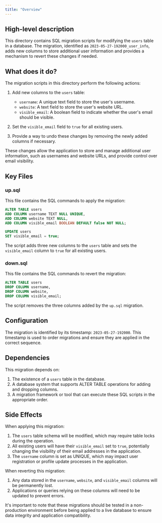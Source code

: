 ```yaml
---
title: "Overview"
---
```


## High-level description
This directory contains SQL migration scripts for modifying the `users` table in a database. The migration, identified as `2023-05-27-192000_user_info`, adds new columns to store additional user information and provides a mechanism to revert these changes if needed.

## What does it do?
The migration scripts in this directory perform the following actions:

1. Add new columns to the `users` table:
   - `username`: A unique text field to store the user's username.
   - `website`: A text field to store the user's website URL.
   - `visible_email`: A boolean field to indicate whether the user's email should be visible.

2. Set the `visible_email` field to `true` for all existing users.

3. Provide a way to undo these changes by removing the newly added columns if necessary.

These changes allow the application to store and manage additional user information, such as usernames and website URLs, and provide control over email visibility.

## Key Files

### up.sql
This file contains the SQL commands to apply the migration:

```sql
ALTER TABLE users
ADD COLUMN username TEXT NULL UNIQUE,
ADD COLUMN website TEXT NULL,
ADD COLUMN visible_email BOOLEAN DEFAULT false NOT NULL;

UPDATE users
SET visible_email = true;
```

The script adds three new columns to the `users` table and sets the `visible_email` column to `true` for all existing users.

### down.sql
This file contains the SQL commands to revert the migration:

```sql
ALTER TABLE users
DROP COLUMN username,
DROP COLUMN website,
DROP COLUMN visible_email;
```

The script removes the three columns added by the `up.sql` migration.

## Configuration
The migration is identified by its timestamp: `2023-05-27-192000`. This timestamp is used to order migrations and ensure they are applied in the correct sequence.

## Dependencies
This migration depends on:
1. The existence of a `users` table in the database.
2. A database system that supports ALTER TABLE operations for adding and dropping columns.
3. A migration framework or tool that can execute these SQL scripts in the appropriate order.

## Side Effects
When applying this migration:
1. The `users` table schema will be modified, which may require table locks during the operation.
2. All existing users will have their `visible_email` set to `true`, potentially changing the visibility of their email addresses in the application.
3. The `username` column is set as UNIQUE, which may impact user registration or profile update processes in the application.

When reverting this migration:
1. Any data stored in the `username`, `website`, and `visible_email` columns will be permanently lost.
2. Applications or queries relying on these columns will need to be updated to prevent errors.

It's important to note that these migrations should be tested in a non-production environment before being applied to a live database to ensure data integrity and application compatibility.